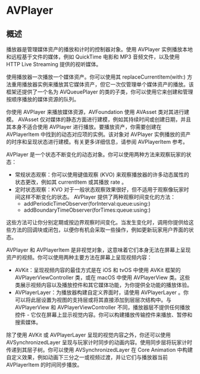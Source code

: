 # AVPlayer

<ToBePolishedAfterTranslation />

<OriginalSource
  title="AVPlayer"
  url="https://developer.apple.com/documentation/avfoundation/avplayer"
  summary="提供控制玩家传输行为的接口的对象"
/>

## 概述

播放器是管理媒体资产的播放和计时的控制器对象。使用 AVPlayer 实例播放本地和远程基于文件的媒体，例如 QuickTime 电影和 MP3 音频文件，以及使用 HTTP Live Streaming 提供的视听媒体。

使用播放器一次播放一个媒体资产。你可以使用其 replaceCurrentItem(with:) 方法重用播放器实例来播放其它媒体资产，但它一次仅管理单个媒体资产的播放。该框架还提供了一个名为 AVQueuePlayer 的类的子类，你可以使用它来创建和管理按顺序播放的媒体资源的队列。

你使用 AVPlayer 来播放媒体资源，AVFoundation 使用 AVAsset 类对其进行建模。 AVAsset 仅对媒体的静态方面进行建模，例如其持续时间或创建日期，并且其本身不适合使用 AVPlayer 进行播放。要播放资产，你需要创建在 AVPlayerItem 中找到的动态对应项的实例。该对象对 AVPlayer 实例播放的资产的时序和呈现状态进行建模。有关更多详细信息，请参阅 AVPlayerItem 参考。

AVPlayer 是一个状态不断变化的动态对象。你可以使用两种方法来观察玩家的状态：

- 常规状态观察：你可以使用键值观察 (KVO) 来观察播放器的许多动态属性的状态更改，例如其 currentItem 或其播放 rate 。
- 定时状态观察：KVO 对于一般状态观察效果很好，但不适用于观察像玩家时间这样不断变化的状态。 AVPlayer 提供了两种观察时间变化的方法：
  - addPeriodicTimeObserver(forInterval:queue:using:)
  - addBoundaryTimeObserver(forTimes:queue:using:)

这些方法可让你分别定期或按边界观察时间变化。当发生变化时，调用你提供给这些方法的回调块或闭包，以便你有机会采取一些操作，例如更新玩家用户界面的状态。

AVPlayer 和 AVPlayerItem 是非视觉对象，这意味着它们本身无法在屏幕上呈现资产的视频。你可以使用两种主要方法在屏幕上呈现视频内容：

- AVKit：呈现视频内容的最佳方式是在 iOS 和 tvOS 中使用 AVKit 框架的 AVPlayerViewController 类，或在 macOS 中使用 AVPlayerView 类。这些类展示视频内容以及播放控件和其它媒体功能，为你提供全功能的播放体验。
- AVPlayerLayer：为播放器构建自定义界面时，请使用 AVPlayerLayer 。你可以将此层设置为视图的支持层或将其直接添加到层层次结构中。与 AVPlayerView 和 AVPlayerViewController 不同，播放器层不提供任何播放控件 - 它仅在屏幕上显示视觉内容。你可以构建播放传输控件来播放、暂停和搜索媒体。

除了使用 AVKit 或 AVPlayerLayer 呈现的视觉内容之外，你还可以使用 AVSynchronizedLayer 呈现与玩家计时同步的动画内容。使用同步层将玩家计时传递到其层子树。你可以使用 AVSynchronizedLayer 在 Core Animation 中构建自定义效果，例如动画下三分之一或视频过渡，并让它们与播放器当前 AVPlayerItem 的时间同步播放。
